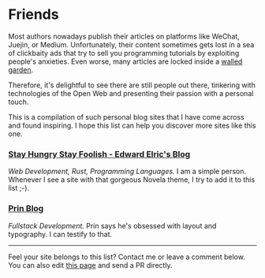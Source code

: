 
<AdobeFont />
<GithubCorner url="https://github.com/yujinyan/blog" />
<Helmet htmlAttributes={{ lang: "en" }} />
<Layout location="friends">
  <Bio />

  # Friends

  Most authors nowadays publish their articles on platforms like WeChat, Juejin, or Medium.
  Unfortunately, their content sometimes gets lost in a sea of clickbaity ads
  that try to sell you programming tutorials by exploiting people's anxieties.
  Even worse, many articles are locked inside a [walled garden](https://en.wikipedia.org/wiki/Closed_platform).

  Therefore, it's delightful to see there are still people out there,
  tinkering with technologies of the Open Web and presenting their passion with a personal touch.

  This is a compilation of such personal blog sites that I have come across and found inspiring.
  I hope this list can help you discover more sites like this one.

  ### [Stay Hungry Stay Foolish - Edward Elric's Blog](https://edward40.com/)
  *Web Development, Rust, Programming Languages.*
  I am a simple person. Whenever I see a site with that gorgeous Novela theme,
  I try to add it to this list ;-).

  ### [Prin Blog](https://printempw.github.io)
  *Fullstack Development.*
  Prin says he's obsessed with layout and typography. I can testify to that.

  ***

  Feel your site belongs to this list? Contact me or leave a comment below.
  You can also edit [this page](https://github.com/yujinyan/blog/blob/master/src/pages/friends.mdx)
  and send a PR directly.

  <UtterancesComments issueId={46} />
</Layout>
